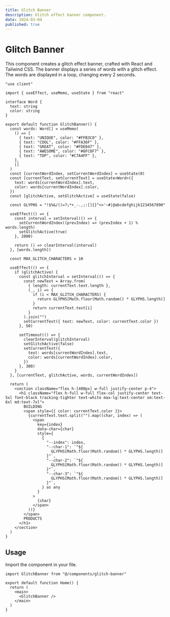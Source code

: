 ```yaml
---
title: Glitch Banner
description: Glitch effect banner component.
date: 2024-03-04
published: true
---
```


# Glitch Banner

This component creates a glitch effect banner, crafted with React and Tailwind CSS. The banner displays a series of words with a glitch effect. The words are displayed in a loop, changing every 2 seconds.

<ComponentPreview
  name="accordion-demo"
  className="[&_.preview>[data-orientation=vertical]]:sm:max-w-[70%]"
/>

```tsx
"use client"

import { useEffect, useMemo, useState } from "react"

interface Word {
  text: string
  color: string
}

export default function GlitchBanner() {
  const words: Word[] = useMemo(
    () => [
      { text: "UNIQUE", color: "#FFB3C0" },
      { text: "COOL", color: "#FFA36F" },
      { text: "GREAT", color: "#FDE047" },
      { text: "AWESOME", color: "#8FC0F7" },
      { text: "TOP", color: "#C7A4FF" },
    ],
    []
  )
  const [currentWordIndex, setCurrentWordIndex] = useState(0)
  const [currentText, setCurrentText] = useState<Word>({
    text: words[currentWordIndex].text,
    color: words[currentWordIndex].color,
  })
  const [glitchActive, setGlitchActive] = useState(false)

  const GLYPHS = "!$%&/()=?¡*+_-.,;:[]{}^<>'~#|@abcdefghijk1234567890"

  useEffect(() => {
    const interval = setInterval(() => {
      setCurrentWordIndex((prevIndex) => (prevIndex + 1) % words.length)
      setGlitchActive(true)
    }, 2000)

    return () => clearInterval(interval)
  }, [words.length])

  const MAX_GLITCH_CHARACTERS = 10

  useEffect(() => {
    if (glitchActive) {
      const glitchInterval = setInterval(() => {
        const newText = Array.from(
          { length: currentText.text.length },
          (_, i) => {
            if (i < MAX_GLITCH_CHARACTERS) {
              return GLYPHS[Math.floor(Math.random() * GLYPHS.length)]
            }
            return currentText.text[i]
          }
        ).join("")
        setCurrentText({ text: newText, color: currentText.color })
      }, 50)

      setTimeout(() => {
        clearInterval(glitchInterval)
        setGlitchActive(false)
        setCurrentText({
          text: words[currentWordIndex].text,
          color: words[currentWordIndex].color,
        })
      }, 300)
    }
  }, [currentText, glitchActive, words, currentWordIndex])

  return (
    <section className="flex h-[400px] w-full justify-center p-4">
      <h1 className="flex h-full w-full flex-col justify-center text-5xl font-black tracking-tighter text-white max-lg:text-center sm:text-6xl md:text-7xl">
        BUILDING
        <span style={{ color: currentText.color }}>
          {currentText.text.split("").map((char, index) => (
            <span
              key={index}
              data-char={char}
              style={
                {
                  "--index": index,
                  "--char-1": `"${
                    GLYPHS[Math.floor(Math.random() * GLYPHS.length)]
                  }"`,
                  "--char-2": `"${
                    GLYPHS[Math.floor(Math.random() * GLYPHS.length)]
                  }"`,
                  "--char-3": `"${
                    GLYPHS[Math.floor(Math.random() * GLYPHS.length)]
                  }"`,
                } as any
              }
            >
              {char}
            </span>
          ))}
        </span>
        PRODUCTS
      </h1>
    </section>
  )
}
```

## Usage

Import the component in your file.

```tsx {1,6}
import GlitchBanner from "@/components/glitch-banner"

export default function Home() {
  return (
    <main>
      <GlitchBanner />
    </main>
  )
}
```
